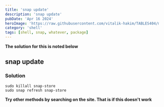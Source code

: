 ```yaml
---
title: 'snap update'
description: 'snap update'
pubDate: 'Apr 16 2024'
heroImage: 'https://raw.githubusercontent.com/vitalik-hakim/TABLES404/main/error_b/SHELL.jpg'
category: 'shell'
tags: [shell, snap, whatever, package]
---
```


**The solution for this is noted below**

## snap update

### Solution

```shell
sudo killall snap-store
sudo snap refresh snap-store
```

**Try other methods by searching on the site. That is if this doesn't work**
